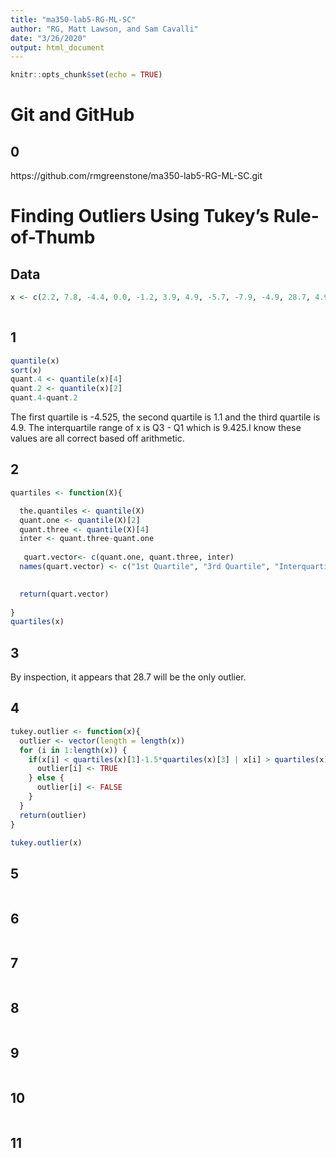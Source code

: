 ```yaml
---
title: "ma350-lab5-RG-ML-SC"
author: "RG, Matt Lawson, and Sam Cavalli"
date: "3/26/2020"
output: html_document
---
```


```r
knitr::opts_chunk$set(echo = TRUE)
```

# Git and GitHub

## 0

https://github.com/rmgreenstone/ma350-lab5-RG-ML-SC.git

# Finding Outliers Using Tukey’s Rule-of-Thumb

## Data


```r

x <- c(2.2, 7.8, -4.4, 0.0, -1.2, 3.9, 4.9, -5.7, -7.9, -4.9, 28.7, 4.9)
      
```


## 1



```r
quantile(x)
sort(x)
quant.4 <- quantile(x)[4]
quant.2 <- quantile(x)[2]
quant.4-quant.2
```

The first quartile is -4.525, the second quartile is 1.1 and the third quartile is 4.9. The interquartile range of x is Q3 - Q1 which is 9.425.I know these values are all correct based off arithmetic. 


## 2



```r
quartiles <- function(X){

  the.quantiles <- quantile(X)
  quant.one <- quantile(X)[2]
  quant.three <- quantile(X)[4]
  inter <- quant.three-quant.one
  
   quart.vector<- c(quant.one, quant.three, inter)
  names(quart.vector) <- c("1st Quartile", "3rd Quartile", "Interquartile Range")
  

  return(quart.vector)
 
}
quartiles(x)
```



## 3



By inspection, it appears that 28.7 will be the only outlier.



## 4



```r
tukey.outlier <- function(x){
  outlier <- vector(length = length(x))
  for (i in 1:length(x)) {
    if(x[i] < quartiles(x)[1]-1.5*quartiles(x)[3] | x[i] > quartiles(x)[2]+1.5*quartiles(x)[3]){
      outlier[i] <- TRUE
    } else {
      outlier[i] <- FALSE
    }
  }
  return(outlier)
}

tukey.outlier(x)
```



## 5



```r

```



## 6



```r

```



## 7



```r

```



## 8



```r

```



## 9



```r

```



## 10



```r

```



## 11



```r

```




